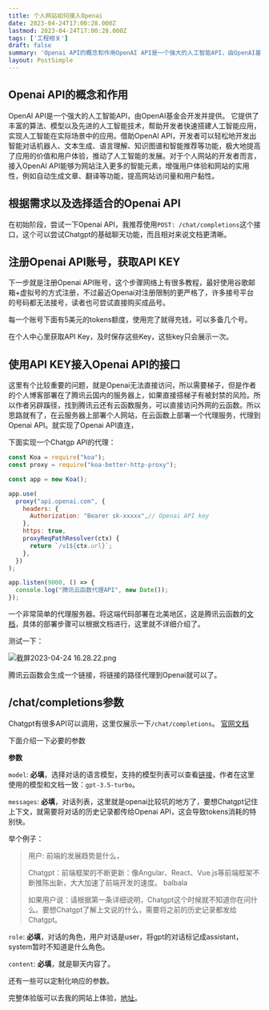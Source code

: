 ```yaml
---
title: 个人网站如何接入Openai
date: 2023-04-24T17:00:28.000Z
lastmod: 2023-04-24T17:00:28.000Z
tags: ['工程相关']
draft: false
summary: 'Openai API的概念和作用OpenAI API是一个强大的人工智能API，由OpenAI基金...'
layout: PostSimple
---
```


## Openai API的概念和作用

OpenAI API是一个强大的人工智能API，由OpenAI基金会开发并提供。 它提供了丰富的算法、模型以及先进的人工智能技术，帮助开发者快速搭建人工智能应用，实现人工智能在实际场景中的应用。借助OpenAI API，开发者可以轻松地开发出智能对话机器人、文本生成、语言理解、知识图谱和智能推荐等功能，极大地提高了应用的价值和用户体验，推动了人工智能的发展。对于个人网站的开发者而言，接入OpenAI API能够为网站注入更多的智能元素，增强用户体验和网站的实用性，例如自动生成文章、翻译等功能，提高网站访问量和用户黏性。

## 根据需求以及选择适合的Openai API

在初始阶段，尝试一下Openai API，我推荐使用`POST: /chat/completions`这个接口，这个可以尝试Chatgpt的基础聊天功能，而且相对来说文档更清晰。

## 注册Openai API账号，获取API KEY

下一步就是注册Openai API账号，这个步骤网络上有很多教程，最好使用谷歌邮箱+虚拟号的方式注册，不过最近Openai对注册限制的更严格了，许多接号平台的号码都无法接号，读者也可尝试直接购买成品号。

每一个账号下面有5美元的tokens额度，使用完了就得充钱，可以多备几个号。

在个人中心里获取API Key，及时保存这些Key，这些key只会展示一次。

## 使用API KEY接入Openai API的接口

这里有个比较重要的问题，就是Openai无法直接访问，所以需要梯子，但是作者的个人博客部署在了腾讯云国内的服务器上，如果直接搭梯子有被封禁的风险。所以作者另辟蹊径，找到腾讯云还有云函数服务，可以直接访问外网的云函数。所以思路就有了，在云服务器上部署个人网站，在云函数上部署一个代理服务，代理到Openai API。就实现了Openai API直连，

下面实现一个Chatgp API的代理：
```js
const Koa = require("koa");
const proxy = require("koa-better-http-proxy");

const app = new Koa();

app.use(
  proxy("api.openai.com", {
    headers: {
      Authorization: "Bearer sk-xxxxx",// Openai API key
    },
    https: true,
    proxyReqPathResolver(ctx) {
      return `/v1${ctx.url}`;
    },
  })
);

app.listen(9000, () => {
  console.log("腾讯云函数代理API", new Date());
});

```

一个非常简单的代理服务器。将这端代码部署在北美地区，这是腾讯云函数的[文档](https://cloud.tencent.com/document/product/583)，具体的部署步骤可以根据文档进行，这里就不详细介绍了。

测试一下：

![截屏2023-04-24 16.28.22.png](https://26qgecq9acl2hsew.public.blob.vercel-storage.com/15e206857258b25dc86d54e00.28.22-5plzgTDSkXekGp6yYdNf0Q3BDUxPoN.png)

腾讯云函数会生成一个链接，将链接的路径代理到Openai就可以了。

## /chat/completions参数

Chatgpt有很多API可以调用，这里仅展示一下`/chat/completions`。
[官网文档](https://platform.openai.com/docs/api-reference/chat/create)

下面介绍一下必要的参数

**参数**

`model`: **必填**，选择对话的语言模型，支持的模型列表可以查看[链接](https://platform.openai.com/docs/models/model-endpoint-compatibility)，作者在这里使用的模型和文档一致：`gpt-3.5-turbo`。

`messages`: **必填**，对话列表，这里就是openai比较坑的地方了，要想Chatgpt记住上下文，就需要将对话的历史记录都传给Openai API，这会导致tokens消耗的特别快。

举个例子：
> 用户: 前端的发展趋势是什么，
> 
> Chatgpt：前端框架的不断更新：像Angular、React、Vue.js等前端框架不断推陈出新，大大加速了前端开发的速度。
> balbala
>
> 如果用户说：请根据第一条详细说明，Chatgpt这个时候就不知道你在问什么。要想Chatgpt了解上文说的什么，需要将之前的历史记录都发给Chatgpt。

`role`: **必填**，对话的角色，用户对话是user，将gpt的对话标记成assistant，system暂时不知道是什么角色。

`content`: **必填**，就是聊天内容了。

还有一些可以定制化响应的参数。

完整体验版可以去我的网站上体验，[地址](https://xzgz.top/ai)。


